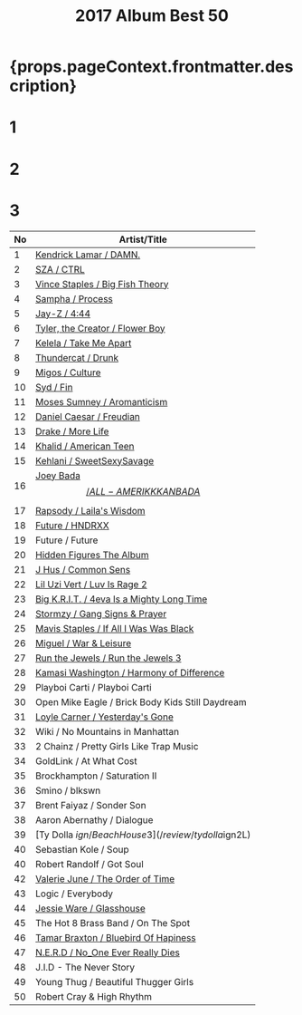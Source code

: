 ﻿---
title: 2017 Album Best 50
tabs: ['2019', '2018', '2017', '2016']
description: 2017 Black Music Album Best 50 by planet.ky
keywords: '2017, album best 50, CD best 50, black music, Hip-Hop, Rap, Soul, R&B'
---


<h1> {props.pageContext.frontmatter.description} </h1>

<Row>
<Column colMd={3} colLg={3} noGutterMdLeft>
<h1>1</h1>
<Review1 />
</Column>
<Column colMd={3} colLg={3} noGutterMdLeft>
<h1>2</h1>
<Review2 />
</Column>
<Column colMd={3} colLg={3} noGutterMdLeft>
<h1>3</h1>
<Review3 />
</Column>
</Row>

| No  | Artist/Title                                                            | 
| --  | ----------------------------------------------------------------------- | 
| 1	  |[Kendrick Lamar / DAMN.](/review/kendricklamar5L)	                    |
| 2	  |[SZA / CTRL](/review/sza1L)	                                            |
| 3	  |[Vince Staples / Big Fish Theory](/review/vincestaples3L)	            |
| 4	  |[Sampha / Process](/review/sampha1L)	                                    |
| 5	  |[Jay-Z / 4:44](/review/jayz12L)	                                        |
| 6	  |[Tyler, the Creator / Flower Boy](/review/tyler3L)	                    |
| 7	  |[Kelela / Take Me Apart](/review/kelela2L)	                            |
| 8	  |[Thundercat / Drunk](http://planetky.com/thundercat1.htm)	            |
| 9	  |[Migos / Culture](/review/migos1)	                                    |
| 10  |[Syd / Fin](/review/syd1L)	                                            |
| 11  |[Moses Sumney / Aromanticism](/review/mosessumney1L)	                    |
| 12  |[Daniel Caesar / Freudian](/review/danielcaesar1L)	                    |
| 13  |[Drake / More Life](/review/drake7L)	                                    |
| 14  |[Khalid / American Teen](/review/khalid1L)	                            |
| 15  |[Kehlani / SweetSexySavage](/review/kehlani1L)	                        |
| 16  |[Joey Bada$$ / ALL-AMERIKKKAN BADA$$](/review/joeybadass2L)              |
| 17  |[Rapsody / Laila's Wisdom](/review/rapsody1L)	                        |
| 18  |[Future / HNDRXX	](/review/future4L)	                                    |
| 19  |	Future / Future						                                    |
| 20  |[Hidden Figures The Album](/review/hiddenfiguresL)	                    |
| 21  |[J Hus / Common Sens](/review/jhus1L)	                                |
| 22  |[Lil Uzi Vert / Luv Is Rage 2](/review/liluzivert1L)	                    |
| 23  |[Big K.R.I.T. / 4eva Is a Mighty Long Time](/review/bigkrit3L)	        |
| 24  |[Stormzy / Gang Signs & Prayer](/review/stormzy1L)	                    |
| 25  |[Mavis Staples / If All I Was Was Black](/review/mavisstaples4L)	        |
| 26  |[Miguel / War & Leisure](/review/miguel3L)	                            |
| 27  |[Run the Jewels / Run the Jewels 3](/review/runthejewels3L)              |
| 28  |[Kamasi Washington / Harmony of Difference](/review/kamasiwashington2L)  |
| 29  |	Playboi Carti / Playboi Carti						                    |
| 30  |	Open Mike Eagle / Brick Body Kids Still Daydream					    |
| 31  |[Loyle Carner / Yesterday's Gone](/review/loylecarner1L)	                |
| 32  |	Wiki / No Mountains in Manhattan						                |
| 33  |	2 Chainz / Pretty Girls Like Trap Music						            |
| 34  |	GoldLink / At What Cost						                            |
| 35  |	Brockhampton / Saturation II						                    |
| 36  |	Smino / blkswn						                                    |
| 37  |	Brent Faiyaz / Sonder Son						                        |
| 38  |	Aaron Abernathy / Dialogue						                        |
| 39  |[Ty Dolla $ign / Beach House 3](/review/tydolla$ign2L)	                |
| 40  |	Sebastian Kole / Soup						                            |
| 40  |	Robert Randolf / Got Soul						                        |
| 42  |[Valerie June / The Order of Time](/review/valeriejune1L)	            |
| 43  |	Logic / Everybody			                                            |
| 44  |[Jessie Ware / Glasshouse](/review/jessieware3L)	                        |
| 45  |	The Hot 8 Brass Band / On The Spot						                |
| 46  |[Tamar Braxton / Bluebird Of Hapiness](/review/tamarbraxton3L)	        |
| 47  |[N.E.R.D / No_One Ever Really Dies](/review/nerd3L)	                    |
| 48  |	J.I.D - The Never Story						                            |
| 49  |	Young Thug / Beautiful Thugger Girls						            |
| 50  |	Robert Cray & High Rhythm						                        | 